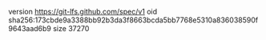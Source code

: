 version https://git-lfs.github.com/spec/v1
oid sha256:173cbde9a3388bb92b3da3f8663bcda5bb7768e5310a836038590f9643aad6b9
size 37270
